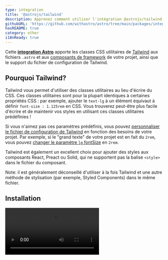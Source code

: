 ```yaml
---
type: integration
title: '@astrojs/tailwind'
description: Apprenez comment utiliser l'intégration @astrojs/tailwind dans votre projet Astro.
githubURL: 'https://github.com/withastro/astro/tree/main/packages/integrations/tailwind/'
hasREADME: true
category: other
i18nReady: true
---
```



Cette **[integration Astro][astro-integration]** apporte les classes CSS utilitaires de [Tailwind](https://tailwindcss.com/) aux fichiers `.astro` et aux [composants de framework](/fr/core-concepts/framework-components/) de votre projet, ainsi que le support du fichier de configuration de Tailwind.

## Pourquoi Tailwind?

Tailwind vous permet d'utiliser des classes utilitaires au lieu d'écrire du CSS. Ces classes utilitaires sont pour la plupart identiques à certaines propriétés CSS : par exemple, ajouter le `text-lg` à un élément équivaut à définir `font-size : 1.125rem` en CSS. Vous trouverez peut-être plus facile d'écrire et de maintenir vos styles en utilisant ces classes utilitaires prédéfinies !

Si vous n'aimez pas ces paramètres prédéfinis, vous pouvez [personnaliser le fichier de configuration de Tailwind](https://tailwindcss.com/docs/configuration) en fonction des besoins de votre projet. Par exemple, si le "grand texte" de votre projet est en fait du `2rem`, vous pouvez [changer le paramètre `lg` fontSize](https://tailwindcss.com/docs/font-size#customizing-your-theme) en `2rem`.

Tailwind est également un excellent choix pour ajouter des styles aux composants React, Preact ou Solid, qui ne supportent pas la balise `<style>` dans le fichier du composant.

Note: il est généralement déconseillé d'utiliser à la fois Tailwind et une autre méthode de stylisation (par exemple, Styled Components) dans le même fichier.

## Installation

<Video src="https://user-images.githubusercontent.com/4033662/197398760-8fd30eff-4d13-449d-a598-00a6a1ac4644.mp4" type="video/mp4" />

### Installation Rapide

L'outil en ligne de commande `astro add` automatise l'installation pour vous. Exécutez l'une des commandes suivantes dans une nouvelle fenêtre de terminal. (Si vous n'êtes pas sûr du gestionnaire de paquets que vous utilisez, exécutez la première commande). Ensuite, suivez les invites, et tapez "y" dans le terminal (ce qui signifie "oui") pour chacune d'entre elles.

```sh
# Si vous utilisez NPM
npx astro add tailwind
# Si vous utilisez Yarn
yarn astro add tailwind
# Si vous utilisez PNPM
pnpm astro add tailwind
```

Si vous rencontrez des problèmes, [n'hésitez pas à nous les signaler sur GitHub](https://github.com/withastro/astro/issues) et à essayer les étapes d'installation manuelle ci-dessous.

### Installation manuelle

Tout d'abord, installez les paquets `@astrojs/tailwind` et `tailwindcss` en utilisant votre gestionnaire de paquets. Si vous utilisez npm ou si vous n'êtes pas sûr, lancez ceci dans le terminal :

```sh
npm install @astrojs/tailwind tailwindcss
```

Ensuite, appliquez cette intégration à votre fichier `astro.config.*` en utilisant la propriété `integrations` :

```js ins={3} "tailwind()"
// astro.config.mjs
import { defineConfig } from 'astro/config';
import tailwind from '@astrojs/tailwind';

export default defineConfig({
  // ...
  integrations: [tailwind()],
});
```

## Usage

Lorsque vous installez l'intégration, les classes utilitaires de Tailwind devraient être prêtes à l'emploi. Consultez la [documentation de Tailwind](https://tailwindcss.com/docs/utility-first) pour apprendre à utiliser Tailwind, et si vous voyez une classe utilitaire que vous voulez essayer, ajoutez-la à n'importe quel élément HTML de votre projet !

[Autoprefixer](https://github.com/postcss/autoprefixer) est également mis en place automatiquement lorsque l'on travaille en mode dev, et pour les builds de production, afin que les classes Tailwind fonctionnent dans les anciens navigateurs.

<Video src="https://user-images.githubusercontent.com/4033662/169918388-8ed153b2-0ba0-4b24-b861-d6e1cc800b6c.mp4" type="video/mp4" />

## Configuration

### Configurer Tailwind

Si vous avez utilisé les instructions d'installation rapide et que vous avez répondu oui à chaque question, vous verrez un fichier `tailwind.config.cjs` dans le répertoire racine de votre projet. Utilisez ce fichier pour modifier la configuration de Tailwind. Vous pouvez apprendre à personnaliser Tailwind en utilisant ce fichier dans la [documentation de Tailwind](https://tailwindcss.com/docs/configuration).

S'il n'existe pas encore, vous pouvez ajoutez votre propre fichier `tailwind.config.(js|cjs|mjs)` dans le répertoire racine et l'intégration utilisera ses configurations. Cela peut être intéressant si vous avez déjà configuré Tailwind dans un autre projet et que vous souhaitez transférer ces paramètres dans celui-ci.

### Configuration de l'Intégration

L'intégration Astro Tailwind gère la communication entre Astro et Tailwind et possède ses propres options. Modifiez-les dans le fichier `astro.config.mjs` (et *non* dans le fichier de configuration de Tailwind) qui contient les paramètres d'intégration de votre projet.

#### Fichier de configuration

Précédemment connu sous le nom de `config.path` dans `@astrojs/tailwind` v3. Voir le [changelog v4](https://github.com/withastro/astro/blob/main/packages/integrations/tailwind/CHANGELOG.md#400) pour mettre à jour votre configuration.

Si vous souhaitez utiliser un fichier de configuration Tailwind différent au lieu du fichier par défaut `tailwind.config.(js|cjs|mjs)`, spécifiez l'emplacement de ce fichier en utilisant l'option `configFile` de cette intégration. Si `configFile` est relatif, il sera résolu par rapport au répertoire de travail actuel.

:::caution
Il n'est pas recommandé de changer cela car cela peut causer des problèmes avec d'autres outils qui s'intègrent à Tailwind, comme l'extension officielle Tailwind VSCode.
:::

```js
// astro.config.mjs
import { defineConfig } from 'astro/config';
import tailwind from '@astrojs/tailwind';

export default defineConfig({
  integrations: [
    tailwind({
      // Exemple : Fournir un chemin personnalisé vers un fichier de configuration Tailwind
      configFile: './custom-config.cjs',
    }),
  ],
});
```

#### applyBaseStyles

Précédemment connu sous le nom `config.applyBaseStyles` dans `@astrojs/tailwind` v3. Voir le [changelog v4](https://github.com/withastro/astro/blob/main/packages/integrations/tailwind/CHANGELOG.md#400) pour mettre à jour votre configuration.

Par défaut, l'intégration importe un fichier `base.css` sur chaque page de votre projet. Ce fichier CSS de base comprend les trois principales directives `@tailwind` :

```css
/* Le fichier base.css injecté par défaut de l'intégration */
@tailwind base;
@tailwind components;
@tailwind utilities;
```

Pour désactiver ce comportement par défaut, attribuez la valeur `false` à `applyBaseStyles`. Cela peut être utile si vous devez définir votre propre fichier `base.css` (pour inclure une directive [`@layer`](https://tailwindcss.com/docs/functions-and-directives#layer), par exemple). Cela peut également être utile si vous ne souhaitez pas que `base.css` soit importé sur chaque page de votre projet.

```js
// astro.config.mjs
import { defineConfig } from 'astro/config';

export default defineConfig({
  integrations: [
    tailwind({
      // Exemple : Désactiver l'injection d'un import `base.css` de base sur chaque page.
      // Utile si vous avez besoin de définir et/ou d'importer votre propre `base.css`.
      applyBaseStyles: false,
    }),
  ],
});
```

Vous pouvez désormais [importer votre propre `base.css` en tant que feuille de style locale](/fr/guides/styling/#import-a-local-stylesheet).

## Examples

*   [Kit de démarrage Astro Tailwind](https://github.com/withastro/astro/tree/latest/examples/with-tailwindcss?on=github) vous permet de démarrer avec une base pour votre projet qui utilise Tailwind pour le stylisme.
*   La page d'accueil d'Astro utilise Tailwind. Consultez son [fichier de configuration Tailwind](https://github.com/withastro/astro.build/blob/main/tailwind.config.ts) ou un [exemple de composant](https://github.com/withastro/astro.build/blob/main/src/components/Checkbox.astro).
*   Les thèmes [Astro Ink](https://github.com/one-aalam/astro-ink), [Sarissa Blog](https://github.com/iozcelik/SarissaBlogAstroStarter), et [Creek](https://github.com/robertguss/Astro-Theme-Creek) utilisent Tailwind pour le style.
*   [Parcourez les projets Astro Tailwind sur GitHub](https://github.com/search?q=%22%40astrojs%2Ftailwind%22%3A+path%3A%2Fpackage.json\&type=code) pour plus d'exemples!

## Troubleshooting

### La classe n'existe pas avec les directives `@apply`

Lorsque vous utilisez la directive `@apply` dans une balise `<style>` d'Astro, Vue, Svelte ou d'une autre intégration de composant, cela peut générer des erreurs à propos de votre classe Tailwind personnalisée qui n'existe pas et faire échouer votre construction.

```sh
error   The `text-special` class does not exist. If `text-special` is a custom class, make sure it is defined within a `@layer` directive.
```

[Au lieu d'utiliser les directives `@layer` dans une feuille de style globale](https://tailwindcss.com/docs/functions-and-directives#using-apply-with-per-component-css), éfinissez vos styles personnalisés en ajoutant un plugin à votre configuration Tailwind pour y remédier :

```js
// tailwind.config.cjs
module.exports = {
  // ...
  plugins: [
    function ({ addComponents, theme }) {
      addComponents({
        '.btn': {
          padding: theme('spacing.4'),
          margin: 'auto',
        },
      });
    },
  ],
};
```

### Les modificateurs basés sur les classes ne fonctionnent pas avec les directives  `@apply`

Certaines classes Tailwind avec modificateurs reposent sur la combinaison de classes sur plusieurs éléments. Par exemple, `group-hover:text-gray` se compile en `.group:hover .text-gray`. Lorsque cela est utilisé avec la directive `@apply` dans les balises `<style>` Astro, les styles compilés sont supprimés lors de la compilation parce qu'ils ne correspondent à aucune balise dans le fichier `.astro`. Le même problème peut également se produire dans les composants du framework qui supportent les styles scopés comme Vue et Svelte.

Pour résoudre ce problème, vous pouvez utiliser des classes en ligne à la place :

```html
<p class="text-black group-hover:text-gray">Astro</p>
```

### Autres

*   Si votre installation ne semble pas fonctionner, essayez de redémarrer le serveur de développement.
*   Si vous modifiez et enregistrez un fichier et que votre site n'est pas mis à jour en conséquence, essayez d'actualiser la page.
*   Si l'actualisation de la page ne met pas à jour votre aperçu, ou si une nouvelle installation ne semble pas fonctionner, redémarrez le serveur de développement.

Pour obtenir de l'aide, consultez le canal `#support` du [Discord](https://astro.build/chat). Nos sympathiques membres de l'équipe d'assistance sont là pour vous aider !

Vous pouvez également consulter notre  [Documentation d'Intégration Astro][astro-integration] pour en savoir plus sur les intégrations.

[astro-integration]: /fr/guides/integrations-guide/

[astro-ui-frameworks]: /fr/core-concepts/framework-components/#using-framework-components

## Contribuer

Ce paquet est maintenu par l'équipe Astro's Core. Vous êtes les bienvenus pour soumettre un problème ou un PR !

## Changelog

Voir [CHANGELOG.md](https://github.com/withastro/astro/tree/main/packages/integrations/tailwind/CHANGELOG.md) pour l'historique des modifications apportées à cette intégration.
